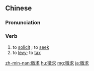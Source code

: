 ==Chinese==
{{zh-forms|s=征求}}

===Pronunciation===
{{zh-pron
|m=zhēngqiú
|c=zing1 kau4
|h=pfs=chṳ̂n-khiù
|mn=qz,xm:cheng-kiû/tw,zz:teng-kiû
|cat=v
}}

===Verb===
{{zh-verb}}

# to [[solicit]] {{gloss|an opinion}}; to [[seek]] {{gloss|advice}}
# to [[levy]]; to [[tax]]

{{zh-cat|Elementary}}

[[zh-min-nan:徵求]]
[[hu:徵求]]
[[mg:徵求]]
[[ja:徵求]]